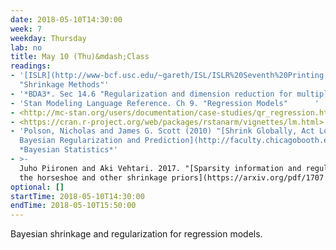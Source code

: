 ```yaml
---
date: 2018-05-10T14:30:00
week: 7
weekday: Thursday
lab: no
title: May 10 (Thu)&mdash;Class
readings:
- '[ISLR](http://www-bcf.usc.edu/~gareth/ISL/ISLR%20Seventh%20Printing.pdf) Sec 6.2
  "Shrinkage Methods"'
- '*BDA3*. Sec 14.6 "Regularization and dimension reduction for multiple predictors"'
- 'Stan Modeling Language Reference. Ch 9. "Regression Models"      '
- <http://mc-stan.org/users/documentation/case-studies/qr_regression.html>
- <https://cran.r-project.org/web/packages/rstanarm/vignettes/lm.html>
- 'Polson, Nicholas and James G. Scott (2010) "[Shrink Globally, Act Locally: Sparse
  Bayesian Regularization and Prediction](http://faculty.chicagobooth.edu/nicholas.polson/research/papers/Bayes1.pdf)"
  *Bayesian Statistics*'
- >-
  Juho Piironen and Aki Vehtari. 2017. "[Sparsity information and regularization in
  the horseshoe and other shrinkage priors](https://arxiv.org/pdf/1707.01694.pdf)"  
optional: []
startTime: 2018-05-10T14:30:00
endTime: 2018-05-10T15:50:00
---
```


Bayesian shrinkage and regularization for regression models.
